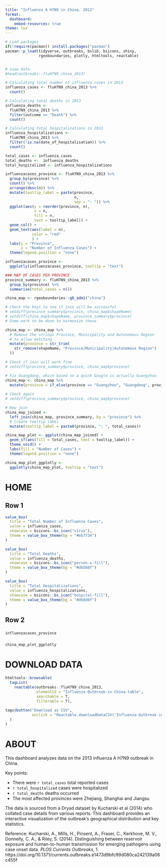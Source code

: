 ```yaml
---
title: "Influenza A H7N9 in China, 2013"
format: 
  dashboard:
    embed-resources: true
theme: lux
---
```


```r
# Load packages 
if(!require(pacman)) install.packages("pacman")
pacman::p_load(tidyverse, outbreaks, bslib, bsicons, shiny, 
               rgeoboundaries, plotly, htmltools, reactable)


# view data
#head(outbreaks::fluH7N9_china_2013)
```



```r
# Calculating total number of influenza cases in 2013
influenza_cases <- fluH7N9_china_2013 %>% 
  count()

# Calculating total deaths in 2013
influenza_deaths <- 
  fluH7N9_china_2013 %>%
  filter(outcome == "Death") %>% 
  count()

# Calculating total hospitalizations in 2013
influenza_hospitalizations <- 
  fluH7N9_china_2013 %>%
  filter(!is.na(date_of_hospitalisation)) %>% 
  count()

total_cases <- influenza_cases
total_deaths <-  influenza_deaths
total_hospitalized <- influenza_hospitalizations
```

```r
influenzacases_province <- fluH7N9_china_2013 %>% 
  group_by(province) %>% 
  count() %>%
  arrange(desc(n)) %>% 
  mutate(tooltip_label = paste(province, 
                               n, 
                               sep = ": ")) %>% 
  ggplot(aes(y = reorder(province, n), 
             x = n, 
             fill = n, 
             text = tooltip_label)) + 
  geom_col() + 
  geom_text(aes(label = n), 
            color = "red"
            ) + 
  labs(y = "Province", 
       x = "Number of Influenza Cases") + 
  theme(legend.position = "none")

influenzacases_province <- 
  ggplotly(influenzacases_province, tooltip = "text")
```


```r
### MAP OF CASES PER PROVINCE
province_summary <- fluH7N9_china_2013 %>% 
  group_by(province) %>% 
  summarise(total_cases = n()) 

china_map <- rgeoboundaries::gb_adm1("china")

# Check the keys to see if join will be successful
# setdiff(province_summary$province, china_map$shapeName)
# setdiff(china_map$shapeName, province_summary$province)
# Some work to be done to harmonize these

china_map <- china_map %>%
  # Remove the strings Province, Municipality and Autonomous Region 
  # to allow matching
  mutate(province = str_trim(
    str_remove(shapeName, "Province|Municipality|Autonomous Region")
  ))

# Check if join will work fine
# setdiff(province_summary$province, china_map$province)

# Fix Guangdong, which based on a quick Google is actually Guangzhou
china_map <- china_map %>% 
  mutate(province = if_else(province == "Guangzhou", "Guangdong", province)) 
  
# Check again
# setdiff(province_summary$province, china_map$province)

# Now join
china_map_joined <- 
  left_join(china_map, province_summary, by = "province") %>% 
  # Create tooltip label 
  mutate(tooltip_label = paste0(province, ": ", total_cases))

china_map_plot <- ggplot(china_map_joined) +
  geom_sf(aes(fill = total_cases, text = tooltip_label)) + 
  theme_void() +
  labs(fill = "Number of Cases") + 
  theme(legend.position = "none")

china_map_plot_ggplotly <- 
  ggplotly(china_map_plot, tooltip = "text")
```



# HOME

## Row 1 {height=30%}

```r
value_box(
  title = "Total Number of Influenza Cases",
  value = influenza_cases,
  showcase = bsicons::bs_icon("virus"),
  theme = value_box_theme(bg = "#eb7734")
)
```

```r
value_box(
  title = "Total Deaths",
  value = influenza_deaths,
  showcase = bsicons::bs_icon("person-x-fill"),
  theme = value_box_theme(bg = "#d6580f")
)
```

```r
value_box(
  title = "Total Hospitalizations",
  value = influenza_hospitalizations,
  showcase = bsicons::bs_icon("hospital-fill"),
  theme = value_box_theme(bg = "#d68d0f")
)
```

## Row 2 {height=70%}

### {width=40%}

```r
influenzacases_province
```

### {width=60%}

```r
china_map_plot_ggplotly
```


# DOWNLOAD DATA

```r
htmltools::browsable(
  tagList(
    reactable(outbreaks::fluH7N9_china_2013, 
              elementId = "Influenza-Outbreak-in-China-table", 
              searchable = T, 
              filterable = T), 
    
tags$button("Download as CSV", 
            onclick = "Reactable.downloadDataCSV('Influenza-Outbreak-in-China-table')")
  )
)
```


# ABOUT

This dashboard analyzes data on the 2013 influenza A H7N9 outbreak in China.

Key points:

- There were `r total_cases` total reported cases
- `r total_hospitalized` cases were hospitalized  
- `r total_deaths` deaths occurred
- The most affected provinces were Zhejiang, Shanghai and Jiangsu

The data is sourced from a Dryad dataset by Kucharski et al (2014) who collated case details from various reports. This dashboard provides an interactive visualization of the outbreak's geographical distribution and key statistics.

Reference: 
Kucharski, A., Mills, H., Pinsent, A., Fraser, C., Kerkhove, M. V., Donnelly, C. A., & Riley, S. (2014). Distinguishing between reservoir exposure and human-to-human transmission for emerging pathogens using case onset data. *PLOS Currents Outbreaks*, 1. https://doi.org/10.1371/currents.outbreaks.e1473d9bfc99d080ca242139a06c455f
